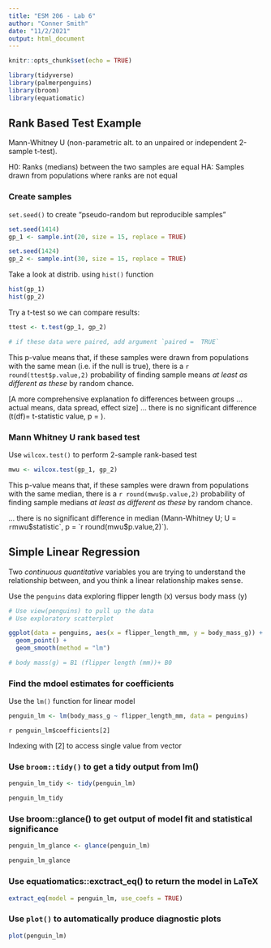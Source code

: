 ```yaml
---
title: "ESM 206 - Lab 6"
author: "Conner Smith"
date: "11/2/2021"
output: html_document
---
```


```r
knitr::opts_chunk$set(echo = TRUE)

library(tidyverse)
library(palmerpenguins)
library(broom)
library(equatiomatic)
```

## Rank Based Test Example 

Mann-Whitney U (non-parametric alt. to an unpaired or independent 2-sample t-test).

H0: Ranks (medians) between the two samples are equal 
HA: Samples drawn from populations where ranks are not equal 

### Create samples 

`set.seed()` to create "pseudo-random but reproducible samples"

```r
set.seed(1414)
gp_1 <- sample.int(20, size = 15, replace = TRUE)

set.seed(1424)
gp_2 <- sample.int(30, size = 15, replace = TRUE)
```

Take a look at distrib. using `hist()` function 

```r
hist(gp_1)
hist(gp_2)
```


Try a t-test so we can compare results:

```r
ttest <- t.test(gp_1, gp_2)

# if these data were paired, add argument `paired =  TRUE`
```

This p-value means that, if these samples were drawn from populations with the same mean (i.e. if the null is true), there is a `r round(ttest$p.value,2)` probability of finding sample means *at least as different as these* by random chance.  

[A more comprehensive explanation fo differences between groups ... actual means, data spread, effect size] ... there is no significant difference (t(df)= t-statistic value, p = ). 

### Mann Whitney U rank based test

Use `wilcox.test()` to perform 2-sample rank-based test 

```r
mwu <- wilcox.test(gp_1, gp_2)
```

This p-value means that, if these samples were drawn from populations with the same median, there is a `r round(mwu$p.value,2)` probability of finding sample medians *at least as different as these* by random chance.  

... there is no significant difference in median (Mann-Whitney U; U = `r `mwu$statistic`, p = `r round(mwu$p.value,2)`).

## Simple Linear Regression 

Two *continuous quantitative* variables you are trying to understand the relationship between, and you think a linear relationship makes sense.  

Use the `penguins` data exploring flipper length (x) versus body mass (y)

```r
# Use view(penguins) to pull up the data 
# Use exploratory scatterplot 

ggplot(data = penguins, aes(x = flipper_length_mm, y = body_mass_g)) +
  geom_point() +
  geom_smooth(method = "lm")

# body mass(g) = B1 (flipper length (mm))+ B0

```

### Find the mdoel estimates for coefficients 

Use the `lm()` function for linear model 

```r
penguin_lm <- lm(body_mass_g ~ flipper_length_mm, data = penguins)
```

`r penguin_lm$coefficients[2]`

Indexing with [2] to access single value from vector 

### Use `broom::tidy()` to get a tidy output from lm()

```r
penguin_lm_tidy <- tidy(penguin_lm)

penguin_lm_tidy   
```

### Use broom::glance() to get output of model fit and statistical significance

```r
penguin_lm_glance <- glance(penguin_lm)

penguin_lm_glance
```

### Use equatiomatics::exctract_eq() to return the model in LaTeX 

```r
extract_eq(model = penguin_lm, use_coefs = TRUE)
```

### Use `plot()` to automatically produce diagnostic plots 

```r
plot(penguin_lm)
```

